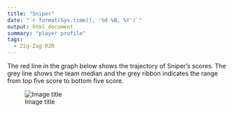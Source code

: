 ```yaml
---
title: "Sniper"
date: "`r format(Sys.time(), '%d %B, %Y')`"
output: html_document
summary: "player profile"
tags:
  - Zig-Zag RZR
---
```


The red line in the graph below shows the trajectory of Sniper's scores. The grey line shows the team median and the grey ribbon indicates the range from top five score to bottom five score.

![Image title](Sniper.jpg)
